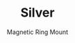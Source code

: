 ---
id: item-6
type: holder
imgSrc: ../images/items/item6.png
specialOffers:
  - 3 FOR 2
title: Silver
subtitle: Magnetic Ring Mount
price: 24.99
---